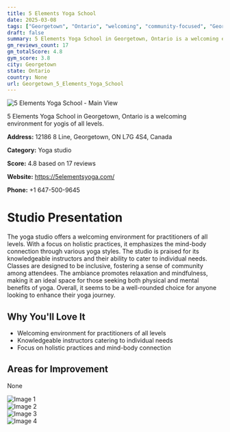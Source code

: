 ```yaml
---
title: 5 Elements Yoga School
date: 2025-03-08
tags: ["Georgetown", "Ontario", "welcoming", "community-focused", "Georgetown"]  
draft: false
summary: 5 Elements Yoga School in Georgetown, Ontario is a welcoming environment for yogis of all levels.
gm_reviews_count: 17
gm_totalScore: 4.8
gym_score: 3.8
city: Georgetown
state: Ontario
country: None
url: Georgetown_5_Elements_Yoga_School
---
```


<div className="aspect-[16/9] relative my-8">
  <img 
    src="https://lh5.googleusercontent.com/p/AF1QipPggvPWUJRCrPO9PF-Sj3f7hNja7bqo9tVF5Bqc=w1920-h1080-k-no"
    alt="5 Elements Yoga School - Main View"
    className="object-cover absolute inset-0 w-full h-full rounded-lg"
  />
</div>

5 Elements Yoga School in Georgetown, Ontario is a welcoming environment for yogis of all levels.

**Address:** 12186 8 Line, Georgetown, ON L7G 4S4, Canada

**Category:** Yoga studio

**Score:** 4.8 based on 17 reviews

**Website:** https://5elementsyoga.com/

**Phone:** +1 647-500-9645

# Studio Presentation

The yoga studio offers a welcoming environment for practitioners of all levels. With a focus on holistic practices, it emphasizes the mind-body connection through various yoga styles. The studio is praised for its knowledgeable instructors and their ability to cater to individual needs. Classes are designed to be inclusive, fostering a sense of community among attendees. The ambiance promotes relaxation and mindfulness, making it an ideal space for those seeking both physical and mental benefits of yoga. Overall, it seems to be a well-rounded choice for anyone looking to enhance their yoga journey.



## Why You'll Love It

- Welcoming environment for practitioners of all levels
- Knowledgeable instructors catering to individual needs
- Focus on holistic practices and mind-body connection

## Areas for Improvement

None

<div className="grid grid-cols-1 xl:grid-cols-2 gap-4 my-8">
<div className="aspect-[4/3] relative"><img src="https://lh5.googleusercontent.com/p/AF1QipN_0xfO9O82qg5M34qoUA6iCSOL_d8UPJLKcptU=w1920-h1080-k-no" alt="Image 1" className="object-cover absolute inset-0 w-full h-full rounded-lg" /></div>
<div className="aspect-[4/3] relative"><img src="https://lh5.googleusercontent.com/p/AF1QipPs4crJTU5PLVEZw3tKQYmkzgsQ5v9ULn6Bl9tS=w1920-h1080-k-no" alt="Image 2" className="object-cover absolute inset-0 w-full h-full rounded-lg" /></div>
<div className="aspect-[4/3] relative"><img src="https://lh5.googleusercontent.com/p/AF1QipPZrBNU5uxUt-ngCCuaWx-qw6C5geUU5_3LtfO3=w1920-h1080-k-no" alt="Image 3" className="object-cover absolute inset-0 w-full h-full rounded-lg" /></div>
<div className="aspect-[4/3] relative"><img src="https://lh5.googleusercontent.com/p/AF1QipMZlsdwb3G359P_HMW31usZdhQKbtsVzgFXfcX2=w1920-h1080-k-no" alt="Image 4" className="object-cover absolute inset-0 w-full h-full rounded-lg" /></div>
</div>